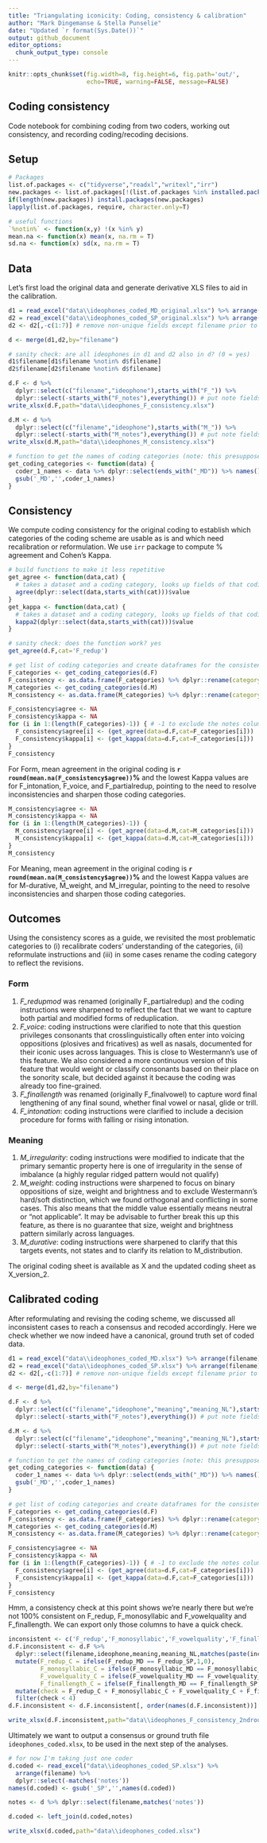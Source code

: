 ```yaml
---
title: "Triangulating iconicity: Coding, consistency & calibration"
author: "Mark Dingemanse & Stella Punselie"
date: "Updated `r format(Sys.Date())`"
output: github_document
editor_options: 
  chunk_output_type: console
---
```


```r
knitr::opts_chunk$set(fig.width=8, fig.height=6, fig.path='out/',
                      echo=TRUE, warning=FALSE, message=FALSE)

```

## Coding consistency
Code notebook for combining coding from two coders, working out consistency, and recording coding/recoding decisions.

## Setup

```r
# Packages
list.of.packages <- c("tidyverse","readxl","writexl","irr")
new.packages <- list.of.packages[!(list.of.packages %in% installed.packages()[,"Package"])]
if(length(new.packages)) install.packages(new.packages)
lapply(list.of.packages, require, character.only=T)

# useful functions
`%notin%` <- function(x,y) !(x %in% y) 
mean.na <- function(x) mean(x, na.rm = T)
sd.na <- function(x) sd(x, na.rm = T)


```

## Data
Let's first load the original data and generate derivative XLS files to aid in the calibration.

```r

d1 = read_excel("data\\ideophones_coded_MD_original.xlsx") %>% arrange(filename)
d2 = read_excel("data\\ideophones_coded_SP_original.xlsx") %>% arrange(filename)
d2 <- d2[,-c(1:7)] # remove non-unique fields except filename prior to merge

d <- merge(d1,d2,by="filename")

# sanity check: are all ideophones in d1 and d2 also in d? (0 = yes)
d1$filename[d1$filename %notin% d$filename]
d2$filename[d2$filename %notin% d$filename]

d.F <- d %>%
  dplyr::select(c("filename","ideophone"),starts_with("F_")) %>%
  dplyr::select(-starts_with("F_notes"),everything()) # put note fields at end
write_xlsx(d.F,path="data\\ideophones_F_consistency.xlsx")

d.M <- d %>%
  dplyr::select(c("filename","ideophone"),starts_with("M_")) %>%
  dplyr::select(-starts_with("M_notes"),everything()) # put note fields at end
write_xlsx(d.M,path="data\\ideophones_M_consistency.xlsx")

# function to get the names of coding categories (note: this presupposes there is a coder _MD, change as needed)
get_coding_categories <- function(data) {
  coder_1_names <- data %>% dplyr::select(ends_with("_MD")) %>% names()
  gsub('_MD','',coder_1_names)
}


```

## Consistency
We compute coding consistency for the original coding to establish which categories of the coding scheme are usable as is and which need recalibration or reformulation. We use `irr` package to compute % agreement and Cohen's Kappa. 

```r

# build functions to make it less repetitive
get_agree <- function(data,cat) {
  # takes a dataset and a coding category, looks up fields of that coding category, and computes agreement
  agree(dplyr::select(data,starts_with(cat)))$value
}
get_kappa <- function(data,cat) {
  # takes a dataset and a coding category, looks up fields of that coding category, and computes kappa
  kappa2(dplyr::select(data,starts_with(cat)))$value
}

# sanity check: does the function work? yes
get_agree(d.F,cat='F_redup')

# get list of coding categories and create dataframes for the consistency values
F_categories <- get_coding_categories(d.F)
F_consistency <- as.data.frame(F_categories) %>% dplyr::rename(category = F_categories)
M_categories <- get_coding_categories(d.M)
M_consistency <- as.data.frame(M_categories) %>% dplyr::rename(category = M_categories)

F_consistency$agree <- NA
F_consistency$kappa <- NA
for (i in 1:(length(F_categories)-1)) { # -1 to exclude the notes column
  F_consistency$agree[i] <- (get_agree(data=d.F,cat=F_categories[i]))
  F_consistency$kappa[i] <- (get_kappa(data=d.F,cat=F_categories[i]))
}
F_consistency
```

For Form, mean agreement in the original coding is **`r round(mean.na(F_consistency$agree))`%** and the lowest Kappa values are for F_intonation, F_voice, and F_partialredup, pointing to the need to resolve inconsistencies and sharpen those coding categories. 

```r
M_consistency$agree <- NA
M_consistency$kappa <- NA
for (i in 1:(length(M_categories)-1)) {
  M_consistency$agree[i] <- (get_agree(data=d.M,cat=M_categories[i]))
  M_consistency$kappa[i] <- (get_kappa(data=d.M,cat=M_categories[i]))
}
M_consistency

```

For Meaning, mean agreement in the original coding is **`r round(mean.na(M_consistency$agree))`%** and the lowest Kappa values are for M-durative, M_weight, and M_irregular, pointing to the need to resolve inconsistencies and sharpen those coding categories. 

## Outcomes
Using the consistency scores as a guide, we revisited the most problematic categories to (i) recalibrate coders' understanding of the categories, (ii) reformulate instructions and (iii) in some cases rename the coding category to reflect the revisions.

### Form
1.	*F_redupmod* was renamed (originally F_partialredup) and the coding instructions were sharpened to reflect the fact that we want to capture both partial and modified forms of reduplication.
2. *F_voice*: coding instructions were clarified to note that this question privileges consonants that crosslinguistically often enter into voicing oppositions (plosives and fricatives) as well as nasals, documented for their iconic uses across languages. This is close to Westermann’s use of this feature. We also considered a more continuous version of this feature that would weight or classify consonants based on their place on the sonority scale, but decided against it because the coding was already too fine-grained.
3. *F_finallength* was renamed (originally F_finalvowel) to capture word final lengthening of any final sound, whether final vowel or nasal, glide or trill. 
4.	*F_intonation*: coding instructions were clarified to include a decision procedure for forms with falling or rising intonation.

### Meaning
1. *M_irregularity*: coding instructions were modified to indicate that the primary semantic property here is one of irregularity in the sense of imbalance (a highly regular ridged pattern would not qualify)
2.	*M_weight*: coding instructions were sharpened to focus on binary oppositions of size, weight and brightness and to exclude Westermann’s hard/soft distinction, which we found orthogonal and conflicting in some cases. This also means that the middle value essentially means neutral or “not applicable”. It may be advisable to further break this up this feature, as there is no guarantee that size, weight and brightness pattern similarly across languages.
3. *M_durative*: coding instructions were sharpened to clarify that this targets events, not states and to clarify its relation to M_distribution.

The original coding sheet is available as X and the updated coding sheet as X_version_2.

## Calibrated coding

After reformulating and revising the coding scheme, we discussed all inconsistent cases to reach a consensus and recoded accordingly. Here we check whether we now indeed have a canonical, ground truth set of coded data.

```r
d1 = read_excel("data\\ideophones_coded_MD.xlsx") %>% arrange(filename)
d2 = read_excel("data\\ideophones_coded_SP.xlsx") %>% arrange(filename)
d2 <- d2[,-c(1:7)] # remove non-unique fields except filename prior to merge

d <- merge(d1,d2,by="filename")

d.F <- d %>%
  dplyr::select(c("filename","ideophone","meaning","meaning_NL"),starts_with("F_")) %>%
  dplyr::select(-starts_with("F_notes"),everything()) # put note fields at end

d.M <- d %>%
  dplyr::select(c("filename","ideophone","meaning","meaning_NL"),starts_with("M_")) %>%
  dplyr::select(-starts_with("M_notes"),everything()) # put note fields at end

# function to get the names of coding categories (note: this presupposes there is a coder _MD, change as needed)
get_coding_categories <- function(data) {
  coder_1_names <- data %>% dplyr::select(ends_with("_MD")) %>% names()
  gsub('_MD','',coder_1_names)
}

# get list of coding categories and create dataframes for the consistency values
F_categories <- get_coding_categories(d.F)
F_consistency <- as.data.frame(F_categories) %>% dplyr::rename(category = F_categories)
M_categories <- get_coding_categories(d.M)
M_consistency <- as.data.frame(M_categories) %>% dplyr::rename(category = M_categories)

F_consistency$agree <- NA
F_consistency$kappa <- NA
for (i in 1:(length(F_categories)-1)) { # -1 to exclude the notes column
  F_consistency$agree[i] <- (get_agree(data=d.F,cat=F_categories[i]))
  F_consistency$kappa[i] <- (get_kappa(data=d.F,cat=F_categories[i]))
}
F_consistency

```

Hmm, a consistency check at this point shows we're nearly there but we're not 100% consistent on F_redup, F_monosyllabic and F_vowelquality and F_finallength. We can export only those columns to have a quick check.

```r

inconsistent <- c('F_redup','F_monosyllabic','F_vowelquality','F_finallength')
d.F.inconsistent <- d.F %>%
  dplyr::select(filename,ideophone,meaning,meaning_NL,matches(paste(inconsistent,collapse="|"))) %>%
  mutate(F_redup_C = ifelse(F_redup_MD == F_redup_SP,1,0),
         F_monosyllabic_C = ifelse(F_monosyllabic_MD == F_monosyllabic_SP,1,0),
         F_vowelquality_C = ifelse(F_vowelquality_MD == F_vowelquality_SP,1,0),
         F_finallength_C = ifelse(F_finallength_MD == F_finallength_SP,1,0)) %>%
  mutate(check = F_redup_C + F_monosyllabic_C + F_vowelquality_C + F_finallength_C) %>%
  filter(check < 4)
d.F.inconsistent <- d.F.inconsistent[, order(names(d.F.inconsistent))]

write_xlsx(d.F.inconsistent,path="data\\ideophones_F_consistency_2ndround.xlsx")

```

Ultimately we want to output a consensus or ground truth file `ideophones_coded.xlsx`, to be used in the next step of the analyses.

```r

# for now I'm taking just one coder
d.coded <- read_excel("data\\ideophones_coded_SP.xlsx") %>% 
  arrange(filename) %>%
  dplyr::select(-matches('notes'))
names(d.coded) <- gsub('_SP','',names(d.coded))

notes <- d %>% dplyr::select(filename,matches('notes'))

d.coded <- left_join(d.coded,notes)

write_xlsx(d.coded,path="data\\ideophones_coded.xlsx")

```